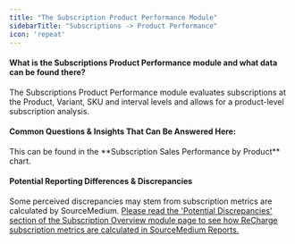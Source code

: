 ```yaml
---
title: "The Subscription Product Performance Module"
sidebarTitle: "Subscriptions -> Product Performance"
icon: 'repeat'
---
```


#### What is the Subscriptions Product Performance module and what data can be found there?
The Subscriptions Product Performance module evaluates subscriptions at the Product, Variant, SKU and interval levels and allows for a product-level subscription analysis.


#### Common Questions & Insights That Can Be Answered Here:
<Accordion title="Where can I find which products are driving MRR growth?">
This can be found in the **Subscription Sales Performance by Product** chart.
</Accordion>

#### Potential Reporting Differences & Discrepancies
Some perceived discrepancies may stem from subscription metrics are calculated by SourceMedium.
[Please read the 'Potential Discrepancies' section of the Subscription Overview module page to see how ReCharge subscription metrics are calculated in SourceMedium Reports.](/source-medium-university/report-docs/report-pages/subscription-overview-module.mdx)
